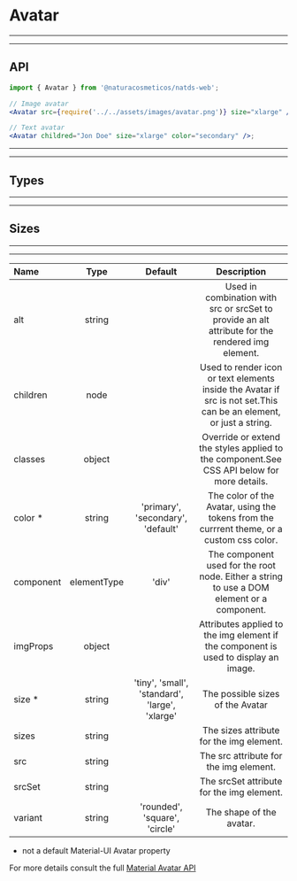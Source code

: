 
# Avatar

---

---

## API

```jsx highlight-line="2"
import { Avatar } from '@naturacosmeticos/natds-web';

// Image avatar
<Avatar src={require('../../assets/images/avatar.png')} size="xlarge" />;

// Text avatar
<Avatar childred="Jon Doe" size="xlarge" color="secondary" />;
```

---

---

## Types
<Preview>
  <Provider theme={themes.natura.light}>
    <div style={{ padding: '20px', display: 'flex' }}>
      <div style={{ marginRight: '20px' }}>
        <Avatar src={require('../../assets/images/1.png')} />
      </div>
      <div style={{ marginRight: '20px' }}>
        <Avatar src={require('../../assets/images/avatar.png')} />
      </div>
      <div style={{ marginRight: '20px' }}>
        <Avatar children="XD" />
      </div>
    </div>
  </Provider>
</Preview>

---

---

## Sizes
<Preview>
  <Provider theme={themes.natura.light}>
    <div style={{ padding: '20px', display: 'flex' }}>
      <div style={{ marginRight: '20px' }}>
        <Avatar src={require('../../assets/images/1.png')} size="tiny" />
      </div>
      <div style={{ marginRight: '20px' }}>
        <Avatar src={require('../../assets/images/1.png')} size="small" />
      </div>
      <div style={{ marginRight: '20px' }}>
        <Avatar src={require('../../assets/images/1.png')} size="standard" />
      </div>
      <div style={{ marginRight: '20px' }}>
        <Avatar src={require('../../assets/images/1.png')} size="large" />
      </div>
      <div style={{ marginRight: '20px' }}>
        <Avatar src={require('../../assets/images/1.png')} size="xlarge" />
      </div>
      <div style={{ marginRight: '20px' }}>
        <Avatar children="XD" size="tiny" />
      </div>
      <div style={{ marginRight: '20px' }}>
        <Avatar children="XD" size="small" />
      </div>
      <div style={{ marginRight: '20px' }}>
        <Avatar children="XD" size="standard" />
      </div>
      <div style={{ marginRight: '20px' }}>
        <Avatar children="XD" size="large" />
      </div>
      <div style={{ marginRight: '20px' }}>
        <Avatar children="XD" size="xlarge" />
      </div>
    </div>
  </Provider>
</Preview>

---

---

| Name                      | Type               | Default                                        | Description
| :--                       | :-:                | :-:                                            | :-:
| alt                       | string             |                                                | Used in combination with src or srcSet to provide an alt attribute for the rendered img element.
| children                  | node               |                                                | Used to render icon or text elements inside the Avatar if src is not set.This can be an element, or just a string.
| classes                   | object             |                                                | Override or extend the styles applied to the component.See CSS API below for more details.
| color *                   | string             | 'primary', 'secondary', 'default'              | The color of the Avatar, using the tokens from the currrent theme, or a custom css color.
| component                 | elementType        | 'div'                                          | The component used for the root node. Either a string to use a DOM element or a component.
| imgProps                  | object             |                                                | Attributes applied to the img element if the component is used to display an image.
| size *                    | string             | 'tiny', 'small', 'standard', 'large', 'xlarge' | The possible sizes of the Avatar
| sizes                     | string             |                                                | The sizes attribute for the img element.
| src                       | string             |                                                | The src attribute for the img element.
| srcSet                    | string             |                                                | The srcSet attribute for the img element.
| variant                   | string             | 'rounded', 'square', 'circle'                  | The shape of the avatar.

* not a default Material-UI Avatar property

For more details consult the full [Material Avatar API](https://material-ui.com/api/avatar/)
